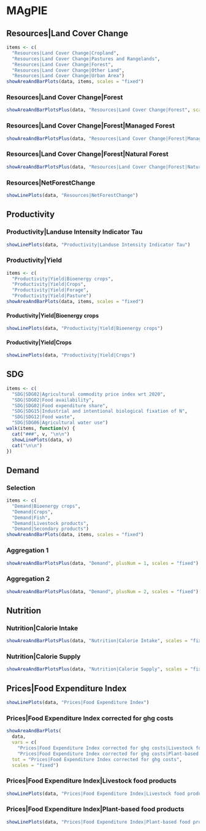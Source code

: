 <!--
|  (C) 2006-2023 Potsdam Institute for Climate Impact Research (PIK)
|  authors, and contributors see CITATION.cff file. This file is part
|  of REMIND and licensed under AGPL-3.0-or-later. Under Section 7 of
|  AGPL-3.0, you are granted additional permissions described in the
|  REMIND License Exception, version 1.0 (see LICENSE file).
|  Contact: remind@pik-potsdam.de
-->
# MAgPIE

## Resources|Land Cover Change

```r
items <- c(
  "Resources|Land Cover Change|Cropland",
  "Resources|Land Cover Change|Pastures and Rangelands",
  "Resources|Land Cover Change|Forest",
  "Resources|Land Cover Change|Other Land",
  "Resources|Land Cover Change|Urban Area")
showAreaAndBarPlots(data, items, scales = "fixed")
```

### Resources|Land Cover Change|Forest

```r
showAreaAndBarPlotsPlus(data, "Resources|Land Cover Change|Forest", scales = "fixed")
```

### Resources|Land Cover Change|Forest|Managed Forest

```r
showAreaAndBarPlotsPlus(data, "Resources|Land Cover Change|Forest|Managed Forest", scales = "fixed")
```

### Resources|Land Cover Change|Forest|Natural Forest

```r
showAreaAndBarPlotsPlus(data, "Resources|Land Cover Change|Forest|Natural Forest", scales = "fixed")
```

### Resources|NetForestChange

```r
showLinePlots(data, "Resources|NetForestChange")
```

##  Productivity


### Productivity|Landuse Intensity Indicator Tau

```r
showLinePlots(data, "Productivity|Landuse Intensity Indicator Tau")
```

### Productivity|Yield

```r
items <- c(
  "Productivity|Yield|Bioenergy crops",
  "Productivity|Yield|Crops",
  "Productivity|Yield|Forage",
  "Productivity|Yield|Pasture")
showAreaAndBarPlots(data, items, scales = "fixed")
```

#### Productivity|Yield|Bioenergy crops

```r
showLinePlots(data, "Productivity|Yield|Bioenergy crops")
```

#### Productivity|Yield|Crops

```r
showLinePlots(data, "Productivity|Yield|Crops")
```


## SDG

```r
items <- c(
  "SDG|SDG02|Agricultural commodity price index wrt 2020",
  "SDG|SDG02|Food availability",
  "SDG|SDG02|Food expenditure share",
  "SDG|SDG15|Industrial and intentional biological fixation of N",
  "SDG|SDG12|Food waste",
  "SDG|SDG06|Agricultural water use")
walk(items, function(v) {
  cat("###", v, "\n\n")
  showLinePlots(data, v)
  cat("\n\n")
})
```

## Demand

### Selection

```r
items <- c(
  "Demand|Bioenergy crops",
  "Demand|Crops",
  "Demand|Fish",
  "Demand|Livestock products",
  "Demand|Secondary products")
showAreaAndBarPlots(data, items, scales = "fixed")
```

### Aggregation 1

```r
showAreaAndBarPlotsPlus(data, "Demand", plusNum = 1, scales = "fixed")
```

### Aggregation 2

```r
showAreaAndBarPlotsPlus(data, "Demand", plusNum = 2, scales = "fixed")
```



## Nutrition

### Nutrition|Calorie Intake

```r
showAreaAndBarPlotsPlus(data, "Nutrition|Calorie Intake", scales = "fixed")
```

### Nutrition|Calorie Supply

```r
showAreaAndBarPlotsPlus(data, "Nutrition|Calorie Supply", scales = "fixed")
```


## Prices|Food Expenditure Index

```r
showLinePlots(data, "Prices|Food Expenditure Index")
```

### Prices|Food Expenditure Index corrected for ghg costs

```r
showAreaAndBarPlots(
  data,
  vars = c(
    "Prices|Food Expenditure Index corrected for ghg costs|Livestock food products",
    "Prices|Food Expenditure Index corrected for ghg costs|Plant-based food products"),
  tot = "Prices|Food Expenditure Index corrected for ghg costs",
  scales = "fixed")
```

### Prices|Food Expenditure Index|Livestock food products

```r
showLinePlots(data, "Prices|Food Expenditure Index|Livestock food products")
```

### Prices|Food Expenditure Index|Plant-based food products

```r
showLinePlots(data, "Prices|Food Expenditure Index|Plant-based food products")
```
